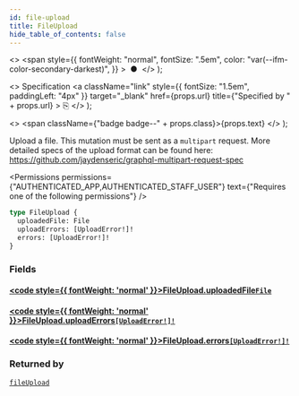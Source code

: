 ```yaml
---
id: file-upload
title: FileUpload
hide_table_of_contents: false
---
```


  <>
    <span
      style={{
        fontWeight: "normal",
        fontSize: ".5em",
        color: "var(--ifm-color-secondary-darkest)",
      }}
    >
      &nbsp;●&nbsp;
    </span>
  </>
);

  <>
    Specification
    <a
      className="link"
      style={{ fontSize: "1.5em", paddingLeft: "4px" }}
      target="\_blank"
      href={props.url}
      title={"Specified by " + props.url}
    >
      ⎘
    </a>
  </>
);

  <>
    <span className={"badge badge--" + props.class}>{props.text}</span>
  </>
);

Upload a file. This mutation must be sent as a `multipart` request. More detailed specs of the upload format can be found here: https://github.com/jaydenseric/graphql-multipart-request-spec

<Permissions
  permissions={"AUTHENTICATED_APP,AUTHENTICATED_STAFF_USER"}
  text={"Requires one of the following permissions"}
/>

```graphql
type FileUpload {
  uploadedFile: File
  uploadErrors: [UploadError!]!
  errors: [UploadError!]!
}
```

### Fields

#### [<code style={{ fontWeight: 'normal' }}>FileUpload.<b>uploadedFile</b></code>](#)<Bullet />[`File`](../../../api-reference/miscellaneous/objects/file) <Badge class="secondary" text="object"/> <Badge class="secondary" text="miscellaneous"/>

>

#### [<code style={{ fontWeight: 'normal' }}>FileUpload.<b>uploadErrors</b></code>](#)<Bullet />[`[UploadError!]!`](../../../api-reference/miscellaneous/objects/upload-error) <Badge class="secondary" text="non-null"/> <Badge class="secondary" text="object"/> <Badge class="secondary" text="miscellaneous"/>

>

#### [<code style={{ fontWeight: 'normal' }}>FileUpload.<b>errors</b></code>](#)<Bullet />[`[UploadError!]!`](../../../api-reference/miscellaneous/objects/upload-error) <Badge class="secondary" text="non-null"/> <Badge class="secondary" text="object"/> <Badge class="secondary" text="miscellaneous"/>

>

### Returned by

[`fileUpload`](../../../api-reference/miscellaneous/mutations/file-upload) <Badge class="secondary" text="mutation"/>

